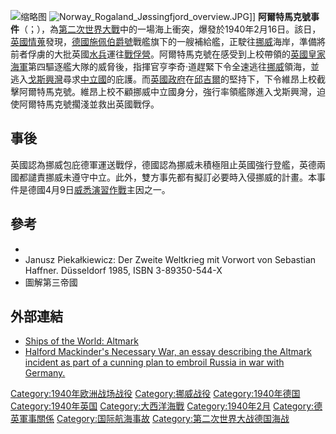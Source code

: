 {{Infobox Military Conflict
|conflict=阿爾特馬克號事件
|image=[[Image:Altmark_Incident.jpg|300px]]
|caption=在事件發生後，德軍的死者被送往葬禮。
|partof=[[二次大戰|二次大戰]]
|date=1940年2月16日
|place=[[挪威|挪威]][[戈斯興灣|戈斯興灣]]
|result=英國獲勝
|combatant1={{flag|Nazi Germany}} 
|combatant2={{UK}}
|commander1=[[Image:War_ensign_of_Germany_(1938-1945).svg|25px]]亨李奇·道
|commander2=[[Image:Naval_Ensign_of_the_United_Kingdom.svg|25px]]{{link-en|菲利浦·維昂|Philip Vian}}
|strength1=[[補給艦|補給艦]] ''{{link-en|阿爾特馬克號|German tanker Altmark}}''
|strength2=[[皇家海軍|皇家海軍]][[驅逐艦|驅逐艦]]''{{link-en|哥薩克號|HMS Cossack (F03)}}''
|casualties1=4人戰死<br>5人受傷
|casualties2=1人受傷<br>299名水兵獲救<ref>1940年2月19日星期一''[[泰晤士報|泰晤士報]] (倫敦)''第十頁</ref>
}}{{Expand language|hu|status2=yes}}[[File:Altmark_schiff_norwegen_joessingfjord.jpg|缩略图]]
{{Scandinavia in World War II}}
{{Campaignbox Atlantic Campaign}}
[[Image:Norway_Rogaland_Jøssingfjord_overview.JPG|thumb]]]]
'''阿爾特馬克號事件'''（{{Lang-de|Altmark-Zwischenfall}}；{{Lang-no|Altmark-affæren}}），為[[第二次世界大戰|第二次世界大戰]]中的一場海上衝突，爆發於1940年2月16日。該日，[[英國|英國]][[情報機構|情蒐]]發現，[[德國|德國]][[施佩伯爵海軍上將號重巡洋艦|施佩伯爵號]]戰艦旗下的一艘補給艦''{{link-en|阿爾特馬克號|German tanker Altmark}}''，正駛往[[挪威|挪威]]海岸，準備將前者俘虜的大批英國[[水兵|水兵]]運往[[戰俘營|戰俘營]]。阿爾特馬克號在感受到{{link-en|菲利浦·維昂|Philip Vian}}上校帶領的[[英國皇家海軍|英國皇家海軍]]第四驅逐艦大隊的威脅後，指揮官亨李奇·道趕緊下令全速逃往[[挪威|挪威]]領海，並逃入[[戈斯興灣|戈斯興灣]]尋求[[中立國|中立國]]的庇護。而[[英國政府|英國政府]]在[[邱吉爾|邱吉爾]]的堅持下，下令維昂上校截擊阿爾特馬克號。維昂上校不顧挪威中立國身分，強行率領艦隊進入戈斯興灣，迫使阿爾特馬克號擱淺並救出英國戰俘。

== 事後 ==
英國認為挪威包庇德軍運送戰俘，德國認為挪威未積極阻止英國強行登艦，英德兩國都譴責挪威未遵守中立。此外，雙方事先都有擬訂必要時入侵挪威的計畫。本事件是德國4月9日[[威悉演习行动|威悉演習作戰]]主因之一。

== 參考 ==
*{{Cite book|year=1955|title=The Navy's Here! The Altmark Affair|last=Frischauer|first=Willi|publisher=Journal of Contemporary History|last2=Jackson|first2=Robert|url=https://books.google.com/books?id=RFd0nQEACAAJ&q=Willi+Frischauer;+%26+Robert+Jackson,+The+Navy%27s+Here!+The+Altmark+Affair|location=Gollancz}}
*Janusz Piekałkiewicz: Der Zweite Weltkrieg mit Vorwort von Sebastian Haffner. Düsseldorf 1985, ISBN 3-89350-544-X
*圖解第三帝國
{{reflist}}

==外部連結==
* [http://college.hmco.com/history/readerscomp/ships/html/sh_003800_altmark.htm Ships of the World: Altmark] {{Wayback|url=http://college.hmco.com/history/readerscomp/ships/html/sh_003800_altmark.htm |date=20051210054013 }}
*[http://www.engdahl.oilgeopolitics.net/History/MacKinder/mackinder.html Halford Mackinder's Necessary War, an essay describing the Altmark incident as part of a cunning plan to embroil Russia in war with Germany.]

{{coord|58|19|01|N|6|20|11|E|display=title|region:NO_type:landmark_source:dewiki}}

[[Category:1940年欧洲战场战役|Category:1940年欧洲战场战役]]
[[Category:挪威战役|Category:挪威战役]]
[[Category:1940年德国|Category:1940年德国]]
[[Category:1940年英国|Category:1940年英国]]
[[Category:大西洋海戰|Category:大西洋海戰]]
[[Category:1940年2月|Category:1940年2月]]
[[Category:德英軍事關係|Category:德英軍事關係]]
[[Category:国际航海事故|Category:国际航海事故]]
[[Category:第二次世界大战德国海战|Category:第二次世界大战德国海战]]